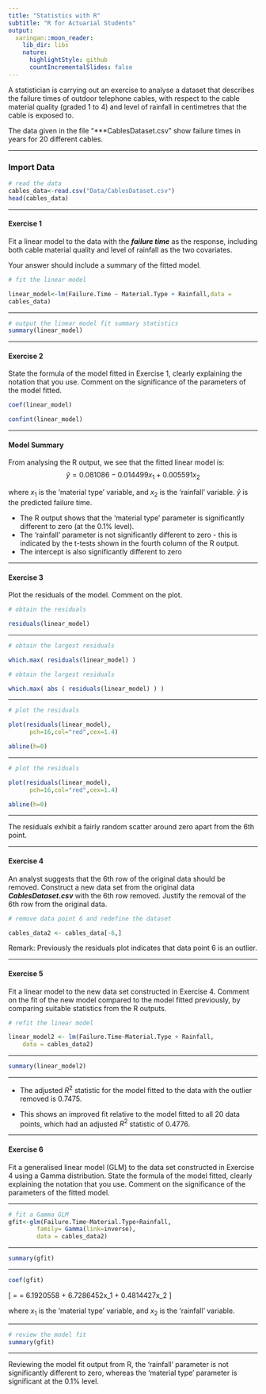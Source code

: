 ```yaml
---
title: "Statistics with R"
subtitle: "R for Actuarial Students"
output:
  xaringan::moon_reader:
    lib_dir: libs
    nature:
      highlightStyle: github
      countIncrementalSlides: false
---
```


A statistician is carrying out an exercise to analyse a dataset that describes the failure
times of outdoor telephone cables, with respect to the cable material quality (graded
1 to 4) and level of rainfall in centimetres that the cable is exposed to.


The data given in the file “***CablesDataset.csv” show failure times in years for 20
different cables.

---

### Import Data 

```r
# read the data
cables_data<-read.csv("Data/CablesDataset.csv")
head(cables_data)
```


---


#### Exercise 1

Fit a linear model to the data with the ***failure time*** as the response, including
both cable material quality and level of rainfall as the two covariates.

Your answer should include a summary of the fitted model.





```r
# fit the linear model

linear_model<-lm(Failure.Time ~ Material.Type + Rainfall,data =
cables_data)


```

---

```r
# output the linear model fit summary statistics
summary(linear_model)
```   
 

---

#### Exercise 2


State the formula of the model fitted in Exercise 1, clearly explaining the
notation that you use.
Comment on the significance of the parameters of the model fitted.


```r
coef(linear_model)
```

```r
confint(linear_model)
```

---

#### Model Summary 
From analysing the R output, we see that the fitted linear model is:
$$ \hat{y} = 0.081086 - 0.014499x_1 + 0.005591x_2$$

where $x_1$ is the ‘material type’ variable, and $x_2$ is the ‘rainfall’ variable. $\hat{y}$ is the predicted failure time.


* The R output shows that the ‘material type’ parameter is significantly
different to zero (at the 0.1% level).
* The ‘rainfall’ parameter is not significantly different to zero - this is
indicated by the t-tests shown in the fourth column of the R output.
* The intercept is also significantly different to zero



---

#### Exercise 3


Plot the residuals of the model. Comment on the plot.



```r
# obtain the residuals

residuals(linear_model)

```


---

```r
# obtain the largest residuals 

which.max( residuals(linear_model) ) 

```



```r
# obtain the largest residuals

which.max( abs ( residuals(linear_model) ) )

```

---

```r
# plot the residuals

plot(residuals(linear_model),
      pch=16,col="red",cex=1.4)

abline(h=0)

```


---

```r
# plot the residuals

plot(residuals(linear_model),
      pch=16,col="red",cex=1.4)

abline(h=0)

```

---



The residuals exhibit a fairly random scatter around zero
apart from the 6th point.

---

#### Exercise 4

An analyst suggests that the 6th row of the original data should be removed. 
Construct a new data set from the original data ***CablesDataset.csv*** with the 6th row removed. 
Justify the removal of the 6th row from the original data.


```r
# remove data point 6 and redefine the dataset

cables_data2 <- cables_data[-6,]

```

Remark: Previously the residuals plot indicates that data point 6 is an outlier.


---

  
#### Exercise 5

Fit a linear model to the new data set constructed in Exercise 4. 
Comment on the fit of the new model compared to the model fitted previously, by comparing suitable statistics from the R outputs.

```r
# refit the linear model

linear_model2 <- lm(Failure.Time~Material.Type + Rainfall,
    data = cables_data2)


```


---

```r
summary(linear_model2)
```

---

* The adjusted $R^2$ statistic for the model fitted to the data with the outlier
removed is 0.7475. 

* This shows an improved fit relative to the model fitted to all
20 data points, which had an adjusted $R^2$ statistic of 0.4776.



---

#### Exercise 6

Fit a generalised linear model (GLM) to the data set constructed in Exercise 4 using a Gamma distribution.
State the formula of the model fitted, clearly explaining the notation that you use.
Comment on the significance of the parameters of the fitted model.

---

```r
# fit a Gamma GLM
gfit<-glm(Failure.Time~Material.Type+Rainfall,
        family= Gamma(link=inverse), 
        data = cables_data2)
```

---

```r
summary(gfit)

```

---


```r
coef(gfit)
```






\[
\hat{\eta} = \frac{1}{\mu} 
= 6.1920558 + 6.7286452x_1 + 0.4814427x_2
\]

where $x_1$ is the ‘material type’ variable, and $x_2$ is the ‘rainfall’ variable.

---

```r
# review the model fit
summary(gfit)
```



---

Reviewing the model fit output from R, the ‘rainfall’ parameter is not
significantly different to zero, whereas the ‘material type’ parameter is
significant at the 0.1% level.
